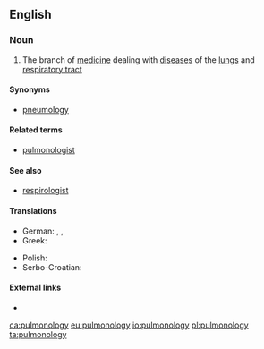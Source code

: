 ==English==

===Noun===
{{en-noun|-}}

# {{context|medicine|lang=en}} The branch of [[medicine]] dealing with [[disease]]s of the [[lungs]] and [[respiratory tract]]

====Synonyms====
* [[pneumology]]

====Related terms====
*[[pulmonologist]]

====See also====
*[[respirologist]]

====Translations====
{{trans-top|the branch of medicine dealing with diseases of the lungs and respiratory tract}}
* German: {{t+|de|Pulmonologie|f}}, {{t+|de|Pulmologie|f}}, {{t+|de|Pneumologie|f}}
* Greek: {{t+|el|πνευμονολογία|f|tr=pnefmonología|sc=Grek}}
{{trans-mid}}
* Polish: {{t+|pl|pulmonologia|f}}
* Serbo-Croatian: {{t+|sh|pulmologija|f}}
{{trans-bottom}}

====External links====
* {{pedialite}}

[[ca:pulmonology]]
[[eu:pulmonology]]
[[io:pulmonology]]
[[pl:pulmonology]]
[[ta:pulmonology]]